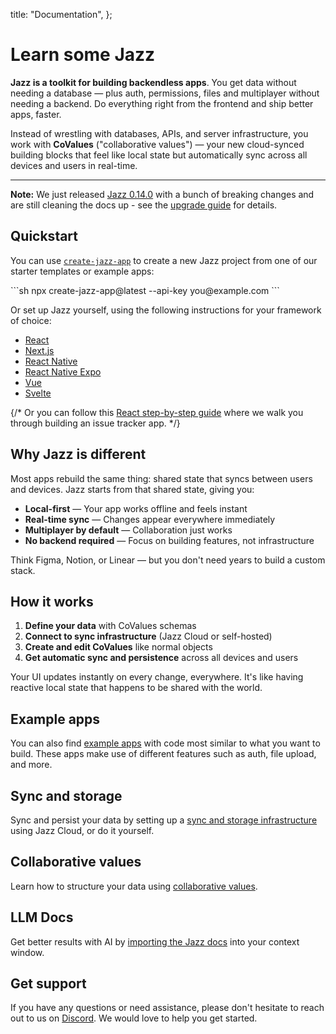 
  title: "Documentation",
};

# Learn some <span className="sr-only">Jazz</span> <JazzLogo className="h-[41px] -ml-0.5 -mt-[3px] inline" />

**Jazz is a toolkit for building backendless apps**. You get data without needing a database — plus auth, permissions, files and multiplayer without needing a backend. Do everything right from the frontend and ship better apps, faster.

Instead of wrestling with databases, APIs, and server infrastructure, you work with **CoValues** ("collaborative values") — your new cloud-synced building blocks that feel like local state but automatically sync across all devices and users in real-time.

---

**Note:** We just released [Jazz 0.14.0](/docs/upgrade/0-14-0) with a bunch of breaking changes and are still cleaning the docs up - see the [upgrade guide](/docs/upgrade/0-14-0) for details.

## Quickstart

You can use [`create-jazz-app`](/docs/tools/create-jazz-app) to create a new Jazz project from one of our starter templates or example apps:

<CodeGroup>
```sh
npx create-jazz-app@latest --api-key you@example.com
```
</CodeGroup>

Or set up Jazz yourself, using the following instructions for your framework of choice:

- [React](/docs/react/project-setup)
- [Next.js](/docs/react/project-setup#nextjs)
- [React Native](/docs/react-native/project-setup)
- [React Native Expo](/docs/react-native-expo/project-setup)
- [Vue](/docs/vue/project-setup)
- [Svelte](/docs/svelte/project-setup)

{/* <ContentByFramework framework="react">
  Or you can follow this [React step-by-step guide](/docs/react/guide) where we walk you through building an issue tracker app.
</ContentByFramework> */}

## Why Jazz is different

Most apps rebuild the same thing: shared state that syncs between users and devices. Jazz starts from that shared state, giving you:

- **Local-first** — Your app works offline and feels instant
- **Real-time sync** — Changes appear everywhere immediately  
- **Multiplayer by default** — Collaboration just works
- **No backend required** — Focus on building features, not infrastructure

Think Figma, Notion, or Linear — but you don't need years to build a custom stack.

## How it works

1. **Define your data** with CoValues schemas
2. **Connect to sync infrastructure** (Jazz Cloud or self-hosted)
3. **Create and edit CoValues** like normal objects
4. **Get automatic sync and persistence** across all devices and users

Your UI updates instantly on every change, everywhere. It's like having reactive local state that happens to be shared with the world.


## Example apps

You can also find [example apps](/examples) with code most similar to what you want to build. These apps
make use of different features such as auth, file upload, and more.

## Sync and storage

Sync and persist your data by setting up a [sync and storage infrastructure](/docs/sync-and-storage) using Jazz Cloud, or do it yourself.

## Collaborative values

Learn how to structure your data using [collaborative values](/docs/schemas/covalues).

## LLM Docs

Get better results with AI by [importing the Jazz docs](/docs/ai-tools) into your context window.

## Get support

If you have any questions or need assistance, please don't hesitate to reach out to us on [Discord](https://discord.gg/utDMjHYg42).
We would love to help you get started.

